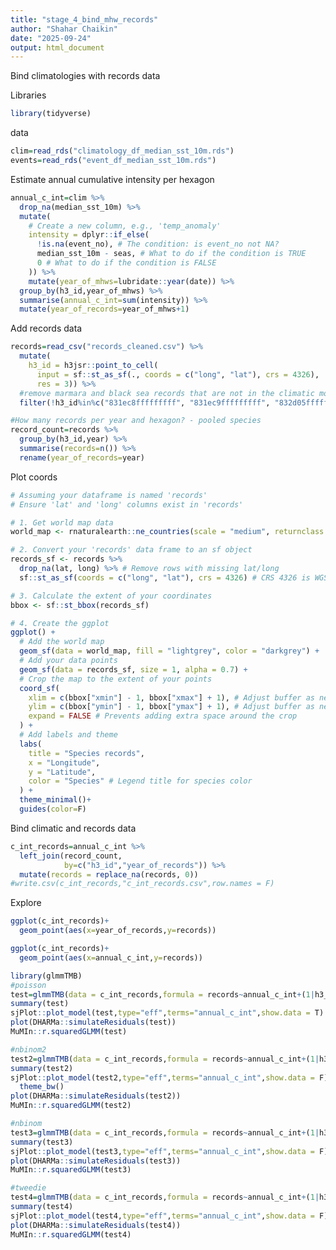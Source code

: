 ```yaml
---
title: "stage_4_bind_mhw_records"
author: "Shahar Chaikin"
date: "2025-09-24"
output: html_document
---
```


Bind climatologies with records data

Libraries
```r
library(tidyverse)
```

data
```r
clim=read_rds("climatology_df_median_sst_10m.rds")
events=read_rds("event_df_median_sst_10m.rds")
```


Estimate annual cumulative intensity per hexagon
```r
annual_c_int=clim %>% 
  drop_na(median_sst_10m) %>% 
  mutate(
    # Create a new column, e.g., 'temp_anomaly'
    intensity = dplyr::if_else(
      !is.na(event_no), # The condition: is event_no not NA?
      median_sst_10m - seas, # What to do if the condition is TRUE
      0 # What to do if the condition is FALSE
    )) %>% 
    mutate(year_of_mhws=lubridate::year(date)) %>% 
  group_by(h3_id,year_of_mhws) %>% 
  summarise(annual_c_int=sum(intensity)) %>% 
  mutate(year_of_records=year_of_mhws+1)
```

Add records data
```r
records=read_csv("records_cleaned.csv") %>% 
  mutate(
    h3_id = h3jsr::point_to_cell(
      input = sf::st_as_sf(., coords = c("long", "lat"), crs = 4326),
      res = 3)) %>% 
  #remove marmara and black sea records that are not in the climatic model
  filter(!h3_id%in%c("831ec8fffffffff", "831ec9fffffffff", "832d05fffffffff"))

#How many records per year and hexagon? - pooled species
record_count=records %>% 
  group_by(h3_id,year) %>% 
  summarise(records=n()) %>% 
  rename(year_of_records=year)
```

Plot coords
```r
# Assuming your dataframe is named 'records'
# Ensure 'lat' and 'long' columns exist in 'records'

# 1. Get world map data
world_map <- rnaturalearth::ne_countries(scale = "medium", returnclass = "sf")

# 2. Convert your 'records' data frame to an sf object
records_sf <- records %>%
  drop_na(lat, long) %>% # Remove rows with missing lat/long
  sf::st_as_sf(coords = c("long", "lat"), crs = 4326) # CRS 4326 is WGS84 for lat/long

# 3. Calculate the extent of your coordinates
bbox <- sf::st_bbox(records_sf)

# 4. Create the ggplot
ggplot() +
  # Add the world map
  geom_sf(data = world_map, fill = "lightgrey", color = "darkgrey") +
  # Add your data points
  geom_sf(data = records_sf, size = 1, alpha = 0.7) +
  # Crop the map to the extent of your points
  coord_sf(
    xlim = c(bbox["xmin"] - 1, bbox["xmax"] + 1), # Adjust buffer as needed
    ylim = c(bbox["ymin"] - 1, bbox["ymax"] + 1), # Adjust buffer as needed
    expand = FALSE # Prevents adding extra space around the crop
  ) +
  # Add labels and theme
  labs(
    title = "Species records",
    x = "Longitude",
    y = "Latitude",
    color = "Species" # Legend title for species color
  ) +
  theme_minimal()+
  guides(color=F)
```

Bind climatic and records data
```r
c_int_records=annual_c_int %>% 
  left_join(record_count,
            by=c("h3_id","year_of_records")) %>% 
  mutate(records = replace_na(records, 0))
#write.csv(c_int_records,"c_int_records.csv",row.names = F)
```

Explore
```r
ggplot(c_int_records)+
  geom_point(aes(x=year_of_records,y=records))

ggplot(c_int_records)+
  geom_point(aes(x=annual_c_int,y=records))
```

```r
library(glmmTMB)
#poisson
test=glmmTMB(data = c_int_records,formula = records~annual_c_int+(1|h3_id),family = "poisson")
summary(test)
sjPlot::plot_model(test,type="eff",terms="annual_c_int",show.data = T)
plot(DHARMa::simulateResiduals(test))
MuMIn::r.squaredGLMM(test)

#nbinom2
test2=glmmTMB(data = c_int_records,formula = records~annual_c_int+(1|h3_id),family = "nbinom2")
summary(test2)
sjPlot::plot_model(test2,type="eff",terms="annual_c_int",show.data = F)+
  theme_bw()
plot(DHARMa::simulateResiduals(test2))
MuMIn::r.squaredGLMM(test2)

#nbinom
test3=glmmTMB(data = c_int_records,formula = records~annual_c_int+(1|h3_id),family = "nbinom1")
summary(test3)
sjPlot::plot_model(test3,type="eff",terms="annual_c_int",show.data = F)
plot(DHARMa::simulateResiduals(test3))
MuMIn::r.squaredGLMM(test3)

#tweedie
test4=glmmTMB(data = c_int_records,formula = records~annual_c_int+(1|h3_id),family = "tweedie")
summary(test4)
sjPlot::plot_model(test4,type="eff",terms="annual_c_int",show.data = F)
plot(DHARMa::simulateResiduals(test4))
MuMIn::r.squaredGLMM(test4)

```

